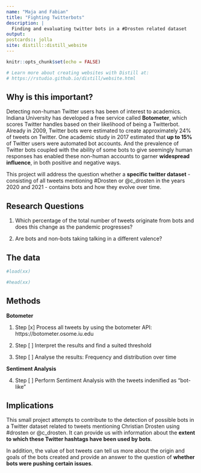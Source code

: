 ```yaml
---
name: "Maja and Fabian"
title: "Fighting Twitterbots"
description: |
  Finding and evaluating twitter bots in a #Drosten related dataset
output: 
postcards:: jolla
site: distill::distill_website
---
```


```r
knitr::opts_chunk$set(echo = FALSE)

# Learn more about creating websites with Distill at:
# https://rstudio.github.io/distill/website.html

```


## Why is this important? 

Detecting non-human Twitter users has been of interest to academics. Indiana University has developed a free service called **Botometer**, which scores Twitter handles based on their likelihood of being a Twitterbot. Already in 2009, Twitter bots were estimated to create approximately 24% of tweets on Twitter. One academic study in 2017 estimated that **up to 15%** of Twitter users were automated bot accounts. And the prevalence of Twitter bots coupled with the ability of some bots to give seemingly human responses has enabled these non-human accounts to garner **widespread influence**, in both positive and negative ways. 

This project will address the question whether a **specific twitter dataset** - consisting of all tweets mentioning #Drosten or @c_drosten in the years 2020 and 2021 - contains bots and how they evolve over time. 


## Research Questions

1. Which percentage of the total number of tweets originate from bots and does this change as the pandemic progresses?  

2. Are bots and non-bots taking talking in a different valence?

## The data

```r
#load(xx)

#head(xx)
```


## Methods

**Botometer**

1. Step [x] Process all tweets by using the botometer API: https://botometer.osome.iu.edu

2. Step [ ] Interpret the results and find a suited threshold 

3. Step [ ] Analyse the results: Frequency and distribution over time 

**Sentiment Analysis**

4. Step [ ] Perform Sentiment Analysis with the tweets indenified as "bot-like"



## Implications

This small project attempts to contribute to the detection of possible bots in a Twitter dataset related to tweets mentioning Christian Drosten using #drosten or @c_drosten. It can provide us with information about the **extent to which these Twitter hashtags have been used by bots**. 

In addition, the value of bot tweets can tell us more about the origin and goals of the bots created and provide an answer to the question of **whether bots were pushing certain issues**.   
 



